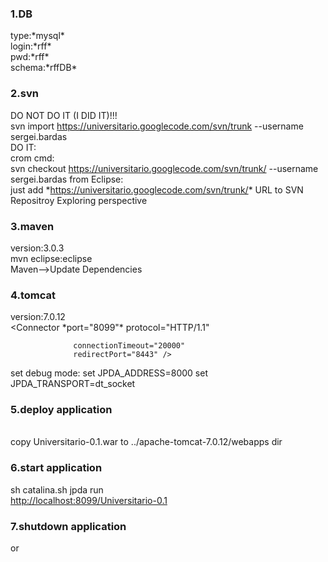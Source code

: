 ===1.DB===
type:*mysql*<br>
login:*rff*<br>
pwd:*rff*<br>
schema:*rffDB*<br>

===2.svn===

DO NOT DO IT (I DID IT)!!!<br>
svn import https://universitario.googlecode.com/svn/trunk --username sergei.bardas<br>

DO IT:<br>
crom cmd:<br>
svn checkout https://universitario.googlecode.com/svn/trunk/ --username sergei.bardas
from Eclipse:<br>
just add *https://universitario.googlecode.com/svn/trunk/* URL to SVN Repositroy Exploring perspective 

===3.maven===
version:3.0.3<br>
mvn eclipse:eclipse<br>
Maven-->Update Dependencies<br>

===4.tomcat===
version:7.0.12<br>
<Connector *port="8099"* protocol="HTTP/1.1" 
               connectionTimeout="20000" 
               redirectPort="8443" />

set debug mode:
set JPDA_ADDRESS=8000
set JPDA_TRANSPORT=dt_socket

===5.deploy application===
{{{mvn clean install -Dmaven.test.skip=true}}}<br>
copy Universitario-0.1.war to ../apache-tomcat-7.0.12/webapps dir


===6.start application===

sh catalina.sh jpda run<br>
http://localhost:8099/Universitario-0.1


===7.shutdown application===

{{{CTR-C}}} or {{{sh shutdown.sh}}}